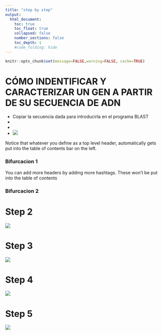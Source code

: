 ```yaml
---
title: "step by step"
output:
  html_document:
    toc: true
    toc_float: true
    collapsed: false
    number_sections: false
    toc_depth: 1
    #code_folding: hide
---
```


```r
knitr::opts_chunk$set(message=FALSE,warning=FALSE, cache=TRUE)
```

# CÓMO INDENTIFICAR Y CARACTERIZAR UN GEN A PARTIR DE SU SECUENCIA DE ADN
* Copiar la secuencia dada para introducirla en el programa BLAST
*
*
*
![](images/1.jpg)

Notice that whatever you define as a top level header, automatically gets put into the table of contents bar on the left. 

### Bifurcacion 1

You can add more headers by adding more hashtags. These won't be put into the table of contents

### Bifurcacion 2


# Step 2
![](images/images.jpg)

# Step 3
![](images/images.jpg)

# Step 4
![](images/images.jpg)


# Step 5
![](images/images.jpg)
